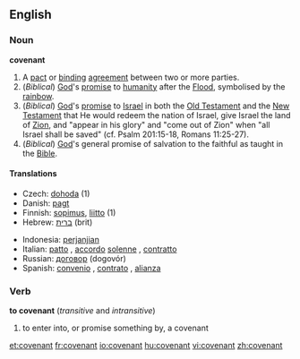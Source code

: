 ==English==
===Noun===
'''covenant'''
#A [[pact]] or [[binding]] [[agreement]] between two or more parties.
#(''Biblical'') [[God]]'s [[promise]] to [[humanity]] after the [[Flood]], symbolised by the [[rainbow]].
#(''Biblical'') [[God]]'s [[promise]] to [[Israel]] in both the [[Old Testament]] and the [[New Testament]] that He would redeem the nation of Israel, give Israel the land of [[Zion]], and "appear in his glory" and "come out of Zion" when "all Israel shall be saved" (cf. Psalm 201:15-18, Romans 11:25-27).
#(''Biblical'') [[God]]'s general promise of salvation to the faithful as taught in the [[Bible]].

====Translations====
{{top}}
*Czech: [[dohoda]] {{f}} (1)
*Danish: [[pagt]]
*Finnish: [[sopimus]], [[liitto]] (1)
*Hebrew: [[ברית]] (brit) {{f}}
{{mid}}
*Indonesia: [[perjanjian]]
*Italian: [[patto]] {{m}}, [[accordo]] [[solenne]] {{m}}, [[contratto]] {{m}}
*Russian: [[договор]] (dogovór) {{m}}
*Spanish: [[convenio]] {{m}}, [[contrato]] {{m}}, [[alianza]] {{f}}
{{bottom}}

===Verb===
'''to covenant'''  (''transitive'' and ''intransitive'')
# to enter into, or promise something by, a covenant

[[et:covenant]]
[[fr:covenant]]
[[io:covenant]]
[[hu:covenant]]
[[vi:covenant]]
[[zh:covenant]]